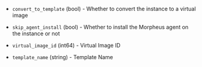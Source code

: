 <!-- Code generated from the comments of the Config struct in builder/hpe-vme/clone/config.go; DO NOT EDIT MANUALLY -->

- `convert_to_template` (bool) - Whether to convert the instance to a virtual image

- `skip_agent_install` (bool) - Whether to install the Morpheus agent on the instance or not

- `virtual_image_id` (int64) - Virtual Image ID

- `template_name` (string) - Template Name

<!-- End of code generated from the comments of the Config struct in builder/hpe-vme/clone/config.go; -->
